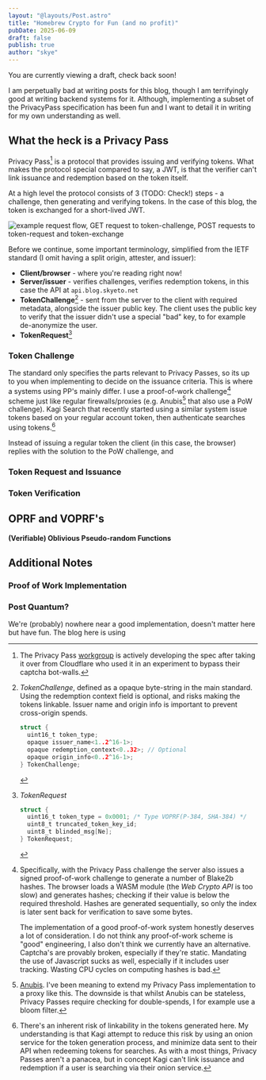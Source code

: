 ```yaml
---
layout: "@layouts/Post.astro"
title: "Homebrew Crypto for Fun (and no profit)"
pubDate: 2025-06-09
draft: false
publish: true
author: "skye"
---
```


<div class="w-full bg-red-500/25 py-3 px-2 rounded mb-5 shadow border
border-red-500/75">You are currently viewing a draft, check back soon!</div>

I am perpetually bad at writing posts for this blog, though I am terrifyingly
good at writing backend systems for it. Although, implementing a subset of the
PrivacyPass specification has been fun and I want to detail it in writing for my
own understanding as well.


## What the heck is a Privacy Pass

Privacy Pass[^privpass_ietf_wg] is a protocol that provides issuing and
verifying tokens. What makes the protocol special compared to say, a <abbr
class="smallcaps">JWT</abbr>, is that the verifier can't link issuance and
redemption based on the token itself.

At a high level the protocol consists of 3 (TODO: Check!) steps - a challenge,
then generating and verifying tokens. In the case of this blog, the token is
exchanged for a short-lived <abbr class="smallcaps">JWT</abbr>.

<img src="https://blog.cdn.skyeto.net/p/homebrew-crypto/token_flow.png"
alt="example request flow, GET request to token-challenge, POST requests to
token-request and token-exchange"/>

Before we continue, some important terminology, simplified from the IETF
standard (I omit having a split origin, attester, and issuer):

* **Client/browser** - where you're reading right now!
* **Server/issuer** - verifies challenges, verifies redemption tokens, in this
  case the API at `api.blog.skyeto.net`
* **TokenChallenge**[^token_chall_struct] - sent from the server to the client with required metadata,
  alongside the issuer public key. The client uses the public key to verify that
  the issuer didn't use a special "bad" key, to for example de-anonymize the user.
* **TokenRequest**[^token_req_struct]

### Token Challenge

The standard only specifies the parts relevant to Privacy Passes, so its up to
you when implementing to decide on the issuance criteria. This is where a systems
using PP's mainly differ. I use a proof-of-work challenge[^pow] scheme just like
regular firewalls/proxies (e.g. 
Anubis[^anubis] that also use a <abbr class="smallcaps">PoW</abbr> challenge).
Kagi Search that recently started using a similar system issue tokens based on
your regular account token, then authenticate searches using tokens.[^kagi]

Instead of issuing a regular token the client (in this case, the browser)
replies with the solution to the <abbr class="smallcaps">PoW</abbr> challenge,
and 

### Token Request and Issuance

### Token Verification



## OPRF and VOPRF's

**(Verifiable) Oblivious Pseudo-random Functions**

## Additional Notes
### Proof of Work Implementation

### Post Quantum?
We're (probably) nowhere near a good implementation, doesn't matter here but
have fun. The blog here is using 


[^privpass_ietf_wg]: The Privacy Pass
[workgroup](https://datatracker.ietf.org/wg/privacypass/about/) is actively
developing the spec after taking it over from Cloudflare who used it in an
experiment to bypass their captcha bot-walls.

[^pow]: Specifically, with the Privacy Pass challenge the server also issues a
    signed proof-of-work challenge to generate a number of Blake2b hashes. The
    browser loads a <abbr class="smallcaps">WASM</abbr> module (the *Web Crypto API* is too slow) and generates
    hashes; checking if their value is below the required threshold. Hashes are
    generated sequentially, so only the index is later sent back for
    verification to save some bytes.
    
    The implementation of a good proof-of-work system honestly deserves a lot of consideration. I do not think any proof-of-work scheme is "good" engineering, I also don't think we currently have an alternative. Captcha's are provably broken, especially if they're static. Mandating the use of Javascript sucks as well, especially if it includes user tracking. Wasting CPU cycles on computing hashes is bad.

[^anubis]: [Anubis](https://github.com/TecharoHQ/anubis). I've been meaning to
    extend my Privacy Pass implementation to a proxy like this. The downside is
    that whilst Anubis can be stateless, Privacy Passes require checking for
    double-spends, I for example use a bloom filter.

[^kagi]: There's an inherent risk of linkability in the
    tokens generated here. My understanding is that Kagi attempt to reduce this
    risk by using an onion service for the token generation process, and
    minimize data sent to their API when redeeming tokens for searches. As with
    a most things, Privacy Passes aren't a panacea, but in concept Kagi can't
    link issuance and redemption if a user is searching via their onion service.

[^token_chall_struct]:
    *TokenChallenge*, defined as a opaque byte-string in the main standard.
    Using the redemption context field is optional, and risks making the tokens
    linkable. Issuer name and origin info is important to prevent cross-origin spends.
    ```go
    struct {
      uint16_t token_type;
      opaque issuer_name<1..2^16-1>;
      opaque redemption_context<0..32>; // Optional
      opaque origin_info<0..2^16-1>;
    } TokenChallenge;
    ```
[^token_req_struct]: 
    *TokenRequest*
    ```go
    struct {
      uint16_t token_type = 0x0001; /* Type VOPRF(P-384, SHA-384) */
      uint8_t truncated_token_key_id;
      uint8_t blinded_msg[Ne];
    } TokenRequest;
    ```
